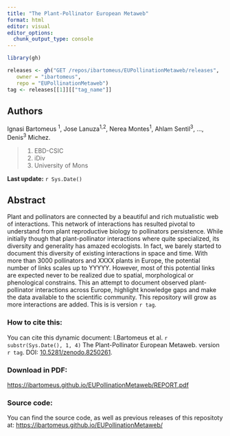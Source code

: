```yaml
---
title: "The Plant-Pollinator European Metaweb"
format: html
editor: visual
editor_options: 
  chunk_output_type: console
---
```


```r
library(gh) 

releases <- gh("GET /repos/ibartomeus/EUPollinationMetaweb/releases",
   owner = "ibartomeus",
   repo = "EUPollinationMetaweb")
tag <- releases[[1]][["tag_name"]]
```

## Authors

Ignasi Bartomeus ^1^, Jose Lanuza^1,2^, Nerea Montes^1^, Ahlam Sentil^3^, ..., Denis^3^ Michez.

> (1) EBD-CSIC
> (2) iDiv
> (3) University of Mons

**Last update:** `r Sys.Date()`

## Abstract

Plant and pollinators are connected by a beautiful and rich mutualistic web of interactions. This network of interactions has resulted pivotal to understand from plant reproductive biology to pollinators persistence. While initially though that plant-pollinator interactions where quite specialized, its diversity and generality has amazed ecologists. In fact, we barely started to document this diversity of existing interactions in space and time. With more than 3000 pollinators and XXXX plants in Europe, the potential number of links scales up to YYYYY. However, most of this potential links are expected never to be realized due to spatial, morphological or phenological constrains. This an attempt to document observed plant-pollinator interactions across Europe, highlight knowledge gaps and make the data available to the scientific community. This repository will grow as more interactions are added. This is is version `r tag`.

### How to cite this:

You can cite this dynamic document: I.Bartomeus et al. `r substr(Sys.Date(), 1, 4)` The Plant-Pollinator European Metaweb. version `r tag`. DOI: [10.5281/zenodo.8250261](https://doi.org/10.5281/zenodo.8250261).

### Download in PDF:

<https://ibartomeus.github.io/EUPollinationMetaweb/REPORT.pdf>

### Source code:

You can find the source code, as well as previous releases of this repositoty at: <https://ibartomeus.github.io/EUPollinationMetaweb/>
